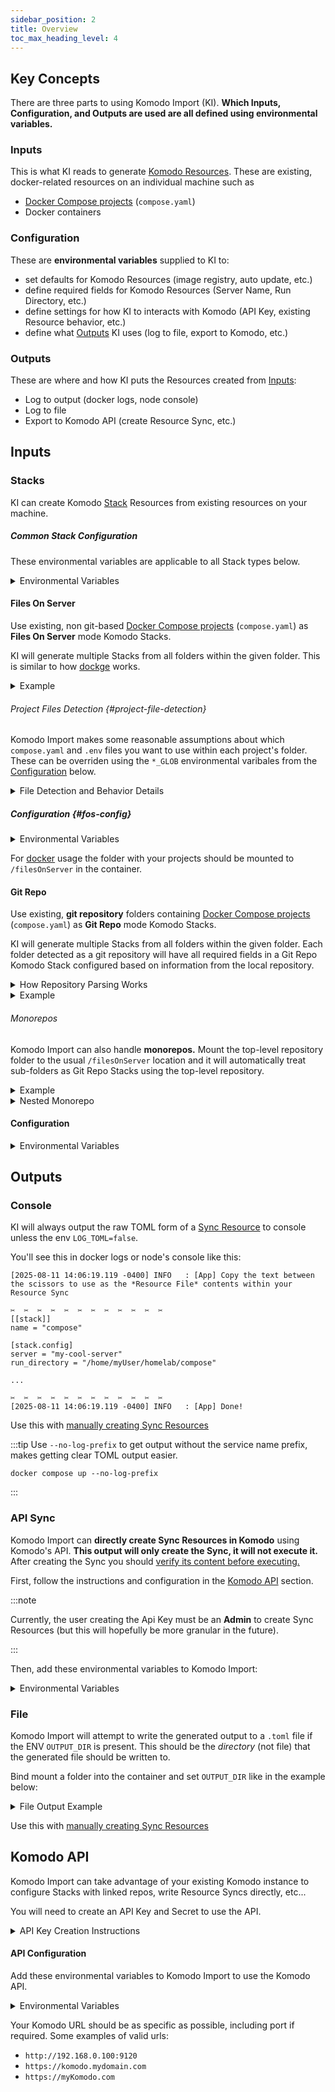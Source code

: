 ```yaml
---
sidebar_position: 2
title: Overview
toc_max_heading_level: 4
---
```


## Key Concepts

There are three parts to using Komodo Import (KI). **Which Inputs, Configuration, and Outputs are used are all defined using environmental variables.**

### Inputs

This is what KI reads to generate [Komodo Resources](https://komo.do/docs/resources). These are existing, docker-related resources on an individual machine such as 

* [Docker Compose projects](https://docs.docker.com/compose/how-tos/project-name/) (`compose.yaml`)
* Docker containers

### Configuration

These are **environmental variables** supplied to KI to:

* set defaults for Komodo Resources (image registry, auto update, etc.)
* define required fields for Komodo Resources (Server Name, Run Directory, etc.)
* define settings for how KI to interacts with Komodo (API Key, existing Resource behavior, etc.)
* define what [Outputs](#outputs) KI uses (log to file, export to Komodo, etc.)

### Outputs

These are where and how KI puts the Resources created from [Inputs](#inputs):

* Log to output (docker logs, node console)
* Log to file
* Export to Komodo API (create Resource Sync, etc.)

## Inputs

### Stacks

KI can create Komodo [Stack](https://komo.do/docs/resources#stack) Resources from existing resources on your machine.

##### Common Stack Configuration

These environmental variables are applicable to all Stack types below.

<details>

<summary>Environmental Variables</summary>

| ENV                       | Required | Default                                | Description                                                                                                                                                      |
| :------------------------ | :------- | -------------------------------------- | :--------------------------------------------------------------------------------------------------------------------------------------------------------------- |
| `SERVER_NAME`             | ☑️     |                                        | The name of the Komodo [Server](https://komo.do/docs/resources#server) where a Stack is located                                                                  |
| `HOST_PARENT_PATH`        | ☑️     |                                        | The parent directory on the **host** where stack folders are located.                                                                                            |
| `WRITE_ENV`               | -        | `false`                                | Write the contents of found .env files to Komodo **Environment**. Likely want this as `true`.                                                                    |
| `FOLDER_GLOB`             | -        | `*`                                    | The [glob](https://github.com/isaacs/node-glob?tab=readme-ov-file#glob-primer) pattern to use for finding folders in the top-level folder given to Komodo Import |
| `FOLDER_IGNORE_GLOB`      | -        |                                        | The [glob](https://github.com/isaacs/node-glob?tab=readme-ov-file#glob-primer) pattern to use to ignore folders in the top-level folder given to Komodo Import   |
| `COMPOSE_FILE_GLOB`       | -        | `**/{compose,docker-compose}*.y?(a)ml` | The [glob](https://github.com/isaacs/node-glob?tab=readme-ov-file#glob-primer) pattern to use for finding files for **Files Paths** in Stack config              |
| `ENV_FILE_GLOB`           | -        | `**/.env`                              | The [glob](https://github.com/isaacs/node-glob?tab=readme-ov-file#glob-primer) pattern to use for finding files for **Additional Env Files** in Stack config     |
| `KOMODO_ENV_NAME`         | -        | `.komodoenv`                           | If existing .env files are found, and `WRITE_ENV=false`, then this name will be used for the .env that Komodo writes using its own Environment section           |
| `IMAGE_REGISTRY_PROVIDER` | -        |                                        | Name of Image Registry to use                                                                                                                                    |
| `IMAGE_REGISTRY_ACCOUNT`  | -        |                                        | Image Registry account to use                                                                                                                                    |
| `POLL_FOR_UPDATE`         | -        |                                        | Poll for newer images?                                                                                                                                           |
| `AUTO_UPDATE`             | -        |                                        | Auto Update stack?                                                                                                                                               |

</details>

#### Files On Server

Use existing, non git-based [Docker Compose projects](https://docs.docker.com/compose/how-tos/project-name/) (`compose.yaml`) as **Files On Server** mode Komodo Stacks.

KI will generate multiple Stacks from all folders within the given folder. This is similar to how [dockge](https://github.com/louislam/dockge) works.

<details>

<summary>Example</summary>

If your folder structure looks like this

```
.
└── /home/myUser/homelab/
    ├── immich/
    │   └── compose.yaml
    ├── plex/
    │   └── docker-compose.yaml
    └── uptime-kuma/
        └── compose.yaml
```

and you use `/home/myUser/homelab/` with KI then it will output stacks for

* **immich** with Run Directory `/home/myUser/homelab/immich`
* **plex** with Run Directory `/home/myUser/homelab/plex`
* **uptime-kuma** with Run Directory `/home/myUser/homelab/uptime-kuma`

</details>

###### Project Files Detection {#project-file-detection}

Komodo Import makes some reasonable assumptions about which `compose.yaml` and `.env` files you want to use within each project's folder. These can be overriden using the `*_GLOB` environmental varibales from the [Configuration](#fos-config) below.

<details>

<summary>File Detection and Behavior Details</summary>

* Compose Files
  * Default pattern
    * Looks for `compose.y(a)ml` and `docker-compose.y(a)ml` 
    * Files may have interim names like `compose.dev.yaml`
    * Can be overridden with `COMPOSE_FILE_GLOB` env
  * Will prioritize `compose.yaml` over `docker-compose.yaml`
  * Will choose the file with the shortest path EX
    * Prioritizes `./compose.yaml` over `./aFolder/compose.yaml`
* .env Files
  * Default pattern 
    * Adds all `.env` files found at top-level or sub-folders
    * Can be overridden with `ENV_FILE_GLOB` env
  * If a `.env` file is found then configures Komodo to write it's own Environment section to `.komodoenv` instead of `.env`
    * Komodo env name can be overridden with `KOMODO_ENV_NAME`

Komodo Import will **log** which files it detects and indicate which ones it will use for each project. These can be manually modified in the generated TOML, [API Sync Resource](#api-sync), or after creating the Stack in Komodo.

</details>

##### Configuration {#fos-config}

<details>

<summary>Environmental Variables</summary>

Use the [**Common Stack Configuration environmental variables**](#common-stack-configuration)

</details>

For [docker](../../installation#docker) usage the folder with your projects should be mounted to `/filesOnServer` in the container.

#### Git Repo

Use existing, **git repository** folders containing [Docker Compose projects](https://docs.docker.com/compose/how-tos/project-name/) (`compose.yaml`) as **Git Repo** mode Komodo Stacks.

KI will generate multiple Stacks from all folders within the given folder. Each folder detected as a git repository will have all required fields in a Git Repo Komodo Stack configured based on information from the local repository.

<details>

<summary>How Repository Parsing Works</summary>

* A folder is only built as a Git Repo stack if...
  * It contains a valid `.git` folder
  * The git repo has a valid remote
  * The current checked out local branch is tracking a remote branch
  * If any of the above are not true then the folder is instead parsed as a [Files On Server](#files-on-server) Stack
* Additionally, if [**Komodo API is configured**](#komodo-api) then... 
  * If Komodo has a [Repo](https://komo.do/docs/resources#repo) Resource that matches the remote, then the Git Repo Stack uses a Linked Repo
  * If Komodo has a Git Provider matching the remote URL domain then that is used, along with the Git Provider user (private git is automatically detected)

</details>

<details>

<summary>Example</summary>

You have two repositories at

* `https://git.mydomain.com/myUser/immich`
* `https://github.com/anotherUser/plex`

Your folder structure looks like this

```
/home/myUser/homelab
├── immich
│   ├── .git
│   └── compose.yaml
├── plex
│   ├── .git
│   └── docker-compose.yaml
└── uptime-kuma
    └── compose.yaml
```

You run Komodo Import with the `homelab` directory:

`docker run ... -e "HOST_PARENT_PATH=/home/myUser/homelab" -v /home/myUser/homelab:/filesOnServer foxxmd/komodo-import`

* **immich** is created as a Git Repo Stack with
  * Git Provider: `git.mydomain.com`
  * Repo: `myUser/immich`
* **plex** is created as a Git Repo Stack with
  * Git Provider: `github.com`
  * Repo: `anotherUser/immich`
* **uptime-kuma** is created as a Files On Server Stack
  * Run Directory: `/home/myUser/homelab/uptime-kuma`
</details>

###### Monorepos

Komodo Import can also handle **monorepos.** Mount the top-level repository folder to the usual `/filesOnServer` location and it will automatically treat sub-folders as Git Repo Stacks using the top-level repository.

<details>

<summary>Example</summary>

You have a repository at `https://git.mydomain.com/myUser/homelab` and each folder in the repo is a different stack.

Your folder structure (on the host machine) looks like this:

```
/home/myUser/homelab
├── .git
├── immich
│   └── compose.yaml
├── plex
│   └── docker-compose.yaml
└── uptime-kuma
    └── compose.yaml
```

You run Komodo Import with the `homelab` directory:

`docker run ... -v /home/myUser/homelab:/filesOnServer foxxmd/komodo-import`

* **immich** is created as a Git Repo Stack with
  * Git Provider: `git.mydomain.com`
  * Repo: `myUser/homelab`
  * Run Directory: `immich`
* **plex** is created as a Git Repo Stack with
  * Git Provider: `git.mydomain.com`
  * Repo: `myUser/homelab`
  * Run Directory: `plex`
* **uptime-kuma** is created as a Files On Server Stack
  * Git Provider: `git.mydomain.com`
  * Repo: `myUser/homelab`
  * Run Directory: `uptime-kuma`

</details>

<details>

<summary>Nested Monorepo</summary>

If your stack folders are not the immediate sub-folders in your repository then specify the _relative directory from git root_ as `GIT_STACKS_DIR` to specify what parent folder to use:

```
/home/myUser/homelab
├── .git
├── myStacks
│   ├── immich
│   │   └── compose.yaml
│   ├── plex
│   │   └── docker-compose.yaml
│   └── uptime-kuma
│       └── compose.yaml
└── somethingElse
```

Use `GIT_STACKS_DIR=myStacks` with the above example.

</details>

#### Configuration


<details>

<summary>Environmental Variables</summary>

Combine with [**Common Stack Configuration environmental variables**](#common-stack-configuration)

| ENV              | Required | Default | Description                                                                   |
| :--------------- | :------- | ------- | :---------------------------------------------------------------------------- |
| `GIT_STACKS_DIR` | -        |         | Set sub-folder to use for stacks when generating from a [monorepo](#monorepo) |

</details>

## Outputs

### Console

KI will always output the raw TOML form of a [Sync Resource](https://komo.do/docs/sync-resources) to console unless the env `LOG_TOML=false`.

You'll see this in docker logs or node's console like this:

```
[2025-08-11 14:06:19.119 -0400] INFO   : [App] Copy the text between the scissors to use as the *Resource File* contents within your Resource Sync

✂️  ✂️  ✂️  ✂️  ✂️  ✂️  ✂️  ✂️  ✂️  ✂️  ✂️  ✂️
[[stack]]
name = "compose"

[stack.config]
server = "my-cool-server"
run_directory = "/home/myUser/homelab/compose"

...

✂️  ✂️  ✂️  ✂️  ✂️  ✂️  ✂️  ✂️  ✂️  ✂️  ✂️  ✂️
[2025-08-11 14:06:19.119 -0400] INFO   : [App] Done!
```

Use this with [manually creating Sync Resources](../resourceSync#create-sync-resource)

:::tip
Use `--no-log-prefix` to get output without the service name prefix, makes getting clear TOML output easier.

```
docker compose up --no-log-prefix
```
:::

### API Sync

Komodo Import can **directly create Sync Resources in Komodo** using Komodo's API. **This output will only create the Sync, it will not execute it.** After creating the Sync you should [verify its content before executing.](../resourceSync#verify-sync-changes)

First, follow the instructions and configuration in the [Komodo API](#komodo-api) section.

:::note

Currently, the user creating the Api Key must be an **Admin** to create Sync Resources (but this will hopefully be more granular in the future).

:::

Then, add these environmental variables to Komodo Import:

<details>

<summary>Environmental Variables</summary>

| ENV               | Required | Default       | Description                                                              |
| :---------------- | :------- | :------------ | :----------------------------------------------------------------------- |
| `OUTPUT_API_SYNC` | ☑️     | `false`       | Must be `true` to activate API Sync                                      |
| `EXISTING_SYNC`   | -        | append        | Behavior if Resource Sync already exists. Either `append` or `overwrite` |
| `SYNC_NAME`       | -        | komodo-import | Name of Sync to create/modify                                            |

</details>

### File

Komodo Import will attempt to write the generated output to a `.toml` file if the ENV `OUTPUT_DIR` is present. This should be the *directory* (not file) that the generated file should be written to.

Bind mount a folder into the container and set `OUTPUT_DIR` like in the example below:

<details>

<summary>File Output Example</summary>

```yaml
services:
  komodo-import:
  # ...
    environment:
      # ...
      - OUTPUT_DIR=/output
    volumes:
      # ...
      - /my/host/folder:/output
```

</details>

Use this with [manually creating Sync Resources](../resourceSync#create-sync-resource)

## Komodo API

Komodo Import can take advantage of your existing Komodo instance to configure Stacks with linked repos, write Resource Syncs directly, etc...

You will need to create an API Key and Secret to use the API.

<details>

<summary>API Key Creation Instructions</summary>

Navigate to your Komodo Web UI:

* Open **Settings** -> **Profile**
* Click **New Api Key**
  * Give it a name and optional Expiry
  * Create the key and Copy the show **Key** and **Secret**

</details>

#### API Configuration

Add these environmental variables to Komodo Import to use the Komodo API.

<details>

<summary>Environmental Variables</summary>

| ENV          | Required | Default | Description       |
| :----------- | :------- | ------- | :---------------- |
| `KOMODO_URL` | ☑️     |         | Komodo Server URL |
| `API_KEY`    | ☑️     |         | Komodo API Key    |
| `API_SECRET` | ☑️     |         | Komodo API Secret |

</details>

Your Komodo URL should be as specific as possible, including port if required. Some examples of valid urls:

* `http://192.168.0.100:9120`
* `https://komodo.mydomain.com`
* `https://myKomodo.com`